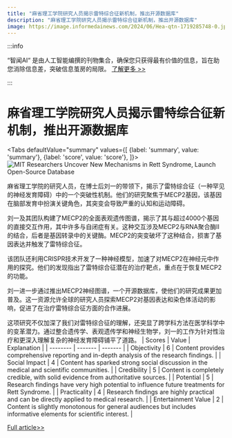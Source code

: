 ```yaml
---
title: "麻省理工学院研究人员揭示雷特综合征新机制，推出开源数据库"
description: "麻省理工学院研究人员揭示雷特综合征新机制，推出开源数据库"
image: https://image.informedainews.com/2024/06/Hea-qtn-1719285748-0.jpg
---
```



:::info

“智闻AI“ 是由人工智能编撰的刊物集合，确保您只获得最有价值的信息，旨在助您消除信息差，突破信息茧房的局限。  [了解更多 >>](/)

:::

# 麻省理工学院研究人员揭示雷特综合征新机制，推出开源数据库


<Tabs
	defaultValue="summary"
	values={[
	{label: 'summary', value: 'summary'},
	{label: 'score', value: 'score'},
]}>
<TabItem value="summary">
<img
  src="https://image.informedainews.com/2024/06/Hea-qtn-1719285748-0.jpg"
  alt="MIT Researchers Uncover New Mechanisms in Rett Syndrome, Launch Open-Source Database"
/>



麻省理工学院的研究人员，在博士后刘一的带领下，揭示了雷特综合征（一种罕见的神经发育障碍）中的一个突破性机制。他们的研究聚焦于MECP2基因，该基因在脑部发育中扮演关键角色，其突变会导致严重的认知和运动障碍。

刘一及其团队构建了MECP2的全面表观遗传图谱，揭示了其与超过4000个基因的直接交互作用，其中许多与自闭症有关。这种交互涉及MECP2与RNA聚合酶II的结合，后者是基因转录中的关键酶。MECP2的突变破坏了这种结合，损害了基因表达并触发了雷特综合征。

该团队还利用CRISPR技术开发了一种神经模型，加速了对MECP2在神经元中作用的探究。他们的发现指出了雷特综合征潜在的治疗靶点，重点在于恢复MECP2的功能。

刘一进一步通过推出MECP2神经图谱，一个开源数据库，使他们的研究成果更加普及。这一资源允许全球的研究人员探索MECP2对基因表达和染色体活动的影响，促进了在治疗雷特综合征方面的合作进展。

这项研究不仅加深了我们对雷特综合征的理解，还突显了跨学科方法在医学科学中的变革潜力。通过整合遗传学、表观遗传学和神经生物学，刘一的工作为针对性治疗和更深入理解复杂的神经发育障碍铺平了道路。
</TabItem>
<TabItem value="score">
	| Scores     | Value   | Explanation |
	| -------- | ------- | ------- |
	| Objectivity  | 6    | Content provides comprehensive reporting and in-depth analysis of the research findings.    |
	| Social Impact | 4     | Content has sparked strong social discussion in the medical and scientific communities.    |
	| Credibility    | 5    | Content is completely credible, with solid evidence from authoritative sources.    |
	| Potential    | 5    | Research findings have very high potential to influence future treatments for Rett Syndrome.    |
	| Practicality    | 4    | Research findings are highly practical and can be directly applied to medical research.    |
	| Entertainment Value    | 2    | Content is slightly monotonous for general audiences but includes informative elements for scientific interest.    |
</TabItem>
</Tabs>

[Full article>>](https://www.mittrchina.com/news/detail/13459)

